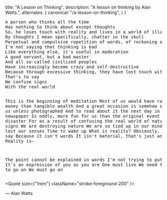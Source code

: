 
  title: "A Lesson on Thinking",
  description: "A lesson on thinking by Alan Watts.",
  alternates: {
    canonical: "/a-lesson-on-thinking",
  }
}

<DynamicTitle className="mb-7" slug="/a-lesson-on-thinking" />

<div className="spacing-y-7 mb-7">
<Quote size={"1rem"} className="stroke-foreground-200" />
<pre className="font-mono leading-7 py-8 space-y-7">
A person who thinks all the time
Has nothing to think about except thoughts
So, he loses touch with reality and lives in a world of illusions
By thoughts I mean specifically, chatter in the skull
Perpetual and compulsive repetition of words, of reckoning and calculating
I'm not saying that thinking is bad
Like everything else, it's useful in moderation
A good servant, but a bad master
And all so-called civilized peoples
Have increasingly become crazy and self-destructive
Because through excessive thinking, they have lost touch with reality
That's to say
We confuse signs
With the real world

This is the beginning of meditation
Most of us would have rather money than tangible wealth
And a great occasion is somehow spoiled for us unless photographed
And to read about it the next day in the newspaper
Is oddly, more fun for us than the original event
This is a disaster
For as a result of confusing the real world of nature with mere signs
We are destroying nature
We are so tied up in our minds that we've lost our senses
Time to wake up
What is reality?
Obviously, no one can say
Because it isn't words
It isn't material, that's just an idea
Reality is—

The point cannot be explained in words
I'm not trying to put you down
It's an expression of you as you are
One must live
We need to survive, to go on
We must go on
</pre>
<Quote size={"1rem"} className="stroke-foreground-200" />
</div>

<p className="text-sm text-foreground-200">— Alan Watts</p>